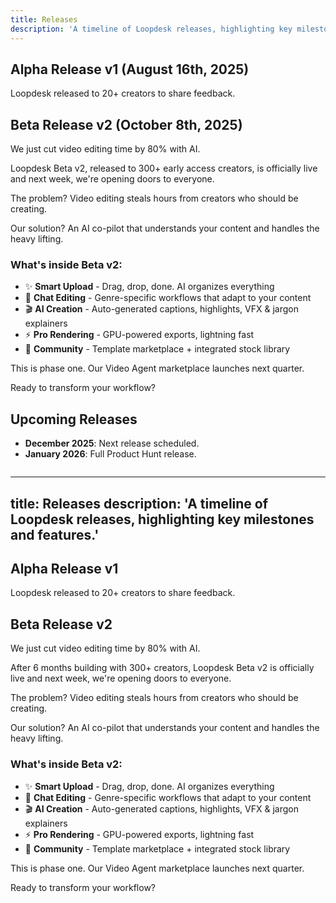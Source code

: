```yaml
---
title: Releases
description: 'A timeline of Loopdesk releases, highlighting key milestones and features.'
---
```


## Alpha Release v1 (August 16th, 2025)

Loopdesk released to 20+ creators to share feedback.

## Beta Release v2 (October 8th, 2025)

We just cut video editing time by 80% with AI.

Loopdesk Beta v2, released to 300+ early access creators, is officially live and next week, we're opening doors to everyone.

The problem? Video editing steals hours from creators who should be creating.

Our solution? An AI co-pilot that understands your content and handles the heavy lifting.

### What's inside Beta v2:

- ✨ **Smart Upload** - Drag, drop, done. AI organizes everything
- 💬 **Chat Editing** - Genre-specific workflows that adapt to your content
- 🎬 **AI Creation** - Auto-generated captions, highlights, VFX & jargon explainers
- ⚡ **Pro Rendering** - GPU-powered exports, lightning fast
- 🤝 **Community** - Template marketplace + integrated stock library

This is phase one. Our Video Agent marketplace launches next quarter.

Ready to transform your workflow?

## Upcoming Releases

- **December 2025**: Next release scheduled.
- **January 2026**: Full Product Hunt release.
```
```
---
title: Releases
description: 'A timeline of Loopdesk releases, highlighting key milestones and features.'
---

## Alpha Release v1

Loopdesk released to 20+ creators to share feedback.

## Beta Release v2

We just cut video editing time by 80% with AI.

After 6 months building with 300+ creators, Loopdesk Beta v2 is officially live and next week, we're opening doors to everyone.

The problem? Video editing steals hours from creators who should be creating.

Our solution? An AI co-pilot that understands your content and handles the heavy lifting.

### What's inside Beta v2:

- ✨ **Smart Upload** - Drag, drop, done. AI organizes everything
- 💬 **Chat Editing** - Genre-specific workflows that adapt to your content
- 🎬 **AI Creation** - Auto-generated captions, highlights, VFX & jargon explainers
- ⚡ **Pro Rendering** - GPU-powered exports, lightning fast
- 🤝 **Community** - Template marketplace + integrated stock library

This is phase one. Our Video Agent marketplace launches next quarter.

Ready to transform your workflow?